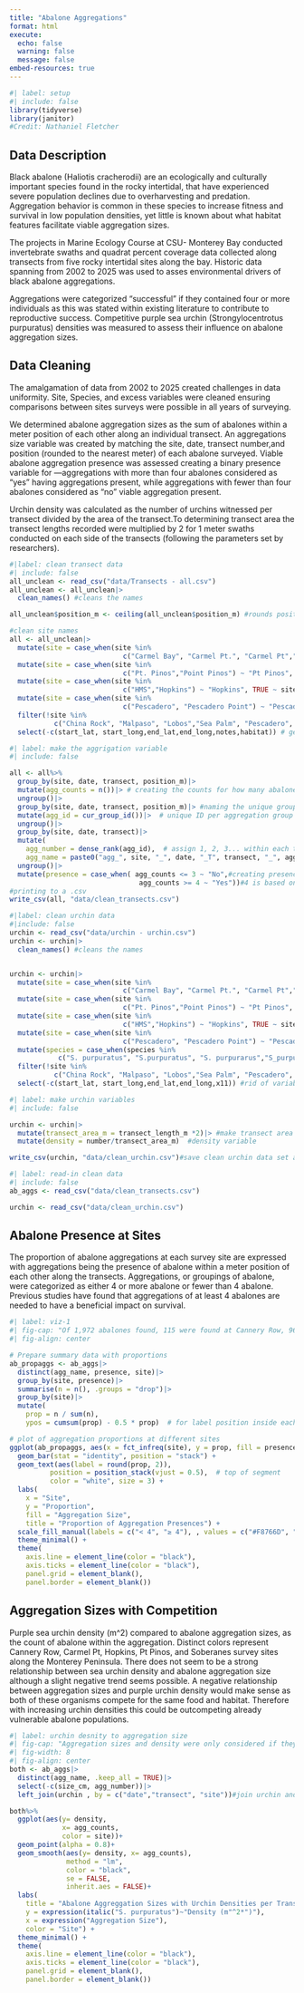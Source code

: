 ```yaml
---
title: "Abalone Aggregations"
format: html
execute: 
  echo: false
  warning: false
  message: false
embed-resources: true
---
```


```r
#| label: setup
#| include: false
library(tidyverse)
library(janitor)
#Credit: Nathaniel Fletcher
```

## Data Description

Black abalone (Haliotis cracherodii) are an ecologically and culturally important species found in the rocky intertidal, that have experienced severe population declines due to overharvesting and predation. Aggregation behavior is common in these species to increase fitness and survival in low population densities, yet little is known about what habitat features facilitate viable aggregation sizes. 

The projects in Marine Ecology Course at CSU- Monterey Bay conducted invertebrate swaths and quadrat percent coverage data collected along transects from five rocky intertidal sites along the bay. Historic data spanning from 2002 to 2025 was used to asses environmental drivers of black abalone aggregations. 

Aggregations were categorized “successful” if they contained four or more individuals as this was stated within existing literature to contribute to reproductive success. Competitive purple sea urchin (Strongylocentrotus purpuratus) densities was measured to assess their influence on abalone aggregation sizes. 

## Data Cleaning 

The amalgamation of data from 2002 to 2025 created challenges in data uniformity. Site, Species, and excess variables were cleaned ensuring comparisons between sites surveys were possible in all years of surveying. 

We determined abalone aggregation sizes as the sum of abalones within a meter position of each other along an individual transect. An aggregations size variable was created by matching the site, date, transect number,and position (rounded to the nearest meter) of each abalone surveyed. Viable abalone aggregation presence was assessed creating a binary presence variable for —aggregations with more than four abalones considered as "yes" having aggregations present, while aggregations with fewer than four abalones considered as "no" viable aggregation present.

Urchin density was calculated as the number of urchins witnessed per transect divided by the area of the transect.To determining transect area the transect lengths recorded were multiplied by 2 for 1 meter swaths conducted on each side of the transects (following the parameters set by researchers). 



```r
#|label: clean transect data
#| include: false
all_unclean <- read_csv("data/Transects - all.csv")
all_unclean <- all_unclean|>
  clean_names() #cleans the names

all_unclean$position_m <- ceiling(all_unclean$position_m) #rounds position up to the nearest m if they are a meter apart they can still reproduce

#clean site names
all <- all_unclean|>
  mutate(site = case_when(site %in% 
                            c("Carmel Bay", "Carmel Pt.", "Carmel Pt","Carmel Point", "Carmel") ~ "Carmel Pt",TRUE ~ site))|>
  mutate(site = case_when(site %in% 
                            c("Pt. Pinos","Point Pinos") ~ "Pt Pinos", TRUE ~ site))|>
  mutate(site = case_when(site %in% 
                            c("HMS","Hopkins") ~ "Hopkins", TRUE ~ site))|>
  mutate(site = case_when(site %in% 
                            c("Pescadero", "Pescadero Point") ~ "Pescadero", TRUE ~ site))|>
  filter(!site %in% 
           c("China Rock", "Malpaso", "Lobos","Sea Palm", "Pescadero", "Pt Lobos"))|> #take out unwanted sites
  select(-c(start_lat, start_long,end_lat,end_long,notes,habitat)) # get rid of variables dont need

```

```r
#| label: make the aggrigation variable
#| include: false

all <- all%>%
  group_by(site, date, transect, position_m)|>
  mutate(agg_counts = n())|> # creating the counts for how many abalone are per aggreagtion
  ungroup()|>
  group_by(site, date, transect, position_m)|> #naming the unique groups
  mutate(agg_id = cur_group_id())|>  # unique ID per aggregation group
  ungroup()|>
  group_by(site, date, transect)|>
  mutate(
    agg_number = dense_rank(agg_id),  # assign 1, 2, 3... within each transect
    agg_name = paste0("agg_", site, "_", date, "_T", transect, "_", agg_number))|>
  ungroup()|>
  mutate(presence = case_when( agg_counts <= 3 ~ "No",#creating presence variable
                                agg_counts >= 4 ~ "Yes"))#4 is based on lit
#printing to a .csv
write_csv(all, "data/clean_transects.csv")
```

```r
#|label: clean urchin data
#|include: false
urchin <- read_csv("data/urchin - urchin.csv")
urchin <- urchin|>
  clean_names() #cleans the names


urchin <- urchin|>
  mutate(site = case_when(site %in% 
                            c("Carmel Bay", "Carmel Pt.", "Carmel Pt","Carmel Point", "Carmel") ~ "Carmel Pt",TRUE ~ site))|>
  mutate(site = case_when(site %in% 
                            c("Pt. Pinos","Point Pinos") ~ "Pt Pinos", TRUE ~ site))|>
  mutate(site = case_when(site %in% 
                            c("HMS","Hopkins") ~ "Hopkins", TRUE ~ site))|>
  mutate(site = case_when(site %in% 
                            c("Pescadero", "Pescadero Point") ~ "Pescadero", TRUE ~ site))|> #clean site names
  mutate(species = case_when(species %in% 
            c("S. purpuratus", "S.purpuratus", "S. purpurarus","S_purpuratus") ~ "S_purpuratus",TRUE ~ species))|> #clean species variable
  filter(!site %in% 
           c("China Rock", "Malpaso", "Lobos","Sea Palm", "Pescadero", "Pt Lobos"))|> #take out unwanted sites
  select(-c(start_lat, start_long,end_lat,end_long,x11)) #rid of variables dont need

```

```r
#| label: make urchin variables
#| include: false

urchin <- urchin|>
  mutate(transect_area_m = transect_length_m *2)|> #make transect area transect length x2 (1m on both sides)
  mutate(density = number/transect_area_m)  #density variable

write_csv(urchin, "data/clean_urchin.csv")#save clean urchin data set as a .csv
```

```r
#| label: read-in clean data
#| include: false
ab_aggs <- read_csv("data/clean_transects.csv")

urchin <- read_csv("data/clean_urchin.csv")
```

## Abalone Presence at Sites 

The proportion of abalone aggregations at each survey site are expressed with aggregations being the presence of abalone within a meter position of each other along the transects. Aggregations, or groupings of abalone, were categorized as either 4 or more abalone or fewer than 4 abalone. Previous studies have found that aggregations of at least 4 abalones are needed to have a beneficial impact on survival. 

```r
#| label: viz-1
#| fig-cap: "Of 1,972 abalones found, 115 were found at Cannery Row, 966 were found at Carmel Point, 210 were found at Hopkins Marine Station, 328 were found at Point Pinos, and 353 were found at Soberanes. 	"
#| fig-align: center

# Prepare summary data with proportions
ab_propaggs <- ab_aggs|>
  distinct(agg_name, presence, site)|>
  group_by(site, presence)|>
  summarise(n = n(), .groups = "drop")|>
  group_by(site)|>
  mutate(
    prop = n / sum(n),
    ypos = cumsum(prop) - 0.5 * prop)  # for label position inside each bar

# plot of aggregation proportions at different sites
ggplot(ab_propaggs, aes(x = fct_infreq(site), y = prop, fill = presence)) +
  geom_bar(stat = "identity", position = "stack") +
  geom_text(aes(label = round(prop, 2)), 
          position = position_stack(vjust = 0.5),  # top of segment
          color = "white", size = 3) +
  labs(
    x = "Site",
    y = "Proportion",
    fill = "Aggregation Size",
    title = "Proportion of Aggregation Presences") +
  scale_fill_manual(labels = c("< 4", "≥ 4"), , values = c("#F8766D", "#00BFC4"))+
  theme_minimal() +
  theme(
    axis.line = element_line(color = "black"),
    axis.ticks = element_line(color = "black"),
    panel.grid = element_blank(),
    panel.border = element_blank())
```

## Aggregation Sizes with Competition 

Purple sea urchin density (m^2) compared to abalone aggregation sizes, as the count of abalone within the aggregation. Distinct colors represent Cannery Row, Carmel Pt, Hopkins, Pt Pinos, and Soberanes survey sites along the Monterey Peninsula. There does not seem to be a strong relationship between sea urchin density and abalone aggregation size although a slight negative trend seems possible. A negative relationship between aggregation sizes and purple urchin density would make sense as both of these organisms compete for the same food and habitat. Therefore with increasing urchin densities this could be outcompeting already vulnerable abalone populations. 

```r
#| label: urchin desnity to aggregation size
#| fig-cap: "Aggregation sizes and density were only considered if they appeared on corresponding dates and transects, with 347 comparisons modeled.There is not a strong relationship between sea urchin density and abalone aggregation size (p-value: 0.091, Adjusted R-squared: 0.003)"
#| fig-width: 8
#| fig-align: center
both <- ab_aggs|>
  distinct(agg_name, .keep_all = TRUE)|>
  select(-c(size_cm, agg_number))|>
  left_join(urchin , by = c("date","transect", "site"))#join urchin and abalone aggregations for urchin visualization

both%>%
  ggplot(aes(y= density, 
             x= agg_counts,
             color = site))+
  geom_point(alpha = 0.8)+
  geom_smooth(aes(y= density, x= agg_counts),
              method = "lm", 
              color = "black", 
              se = FALSE, 
              inherit.aes = FALSE)+
  labs(
    title = "Abalone Aggreggation Sizes with Urchin Densities per Transect",
    y = expression(italic("S. purpuratus")~"Density (m"^2*")"),
    x = expression("Aggregation Size"),
    color = "Site") +
  theme_minimal() +
  theme(
    axis.line = element_line(color = "black"),
    axis.ticks = element_line(color = "black"),
    panel.grid = element_blank(),
    panel.border = element_blank())

```

